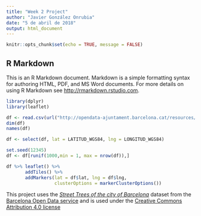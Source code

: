 ```yaml
---
title: "Week 2 Project"
author: "Javier González Onrubia"
date: "5 de abril de 2018"
output: html_document
---
```


```r
knitr::opts_chunk$set(echo = TRUE, message = FALSE)
```

## R Markdown

This is an R Markdown document. Markdown is a simple formatting syntax for authoring HTML, PDF, and MS Word documents. For more details on using R Markdown see <http://rmarkdown.rstudio.com>.

```r
library(dplyr)
library(leaflet)

df <- read.csv(url("http://opendata-ajuntament.barcelona.cat/resources/bcn/arbrat_viari.csv"))
dim(df)
names(df)
```

```r
df <- select(df, lat = LATITUD_WGS84, lng = LONGITUD_WGS84)

set.seed(12345)
df <- df[runif(1000,min = 1, max = nrow(df)),]
```

```r
df %>% leaflet() %>%
       addTiles() %>%
       addMarkers(lat = df$lat, lng = df$lng,
                  clusterOptions = markerClusterOptions())
```

This project uses the [_Street Trees of the city of Barcelona_](http://opendata-ajuntament.barcelona.cat/data/en/dataset/arbrat-viari) 
dataset from the [Barcelona Open Data service](http://opendata-ajuntament.barcelona.cat) and is used under the
[Creative Commons Attribution 4.0 license](https://creativecommons.org/licenses/by/4.0/)
